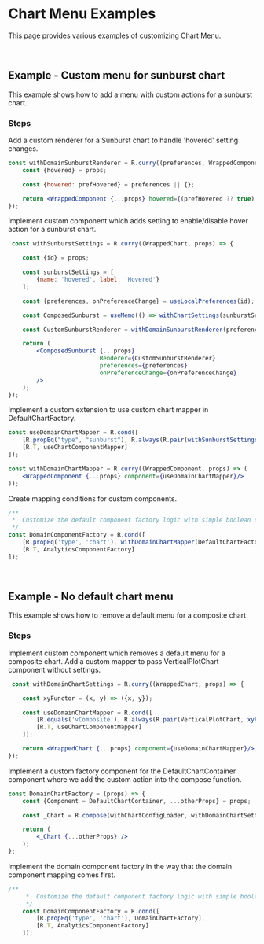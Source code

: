 
<Meta title="Examples/Visualization/Chart Menu/README"/>

# Chart Menu Examples

This page provides various examples of customizing Chart Menu.

<br/>

## Example - Custom menu for sunburst chart

This example shows how to add a menu with custom actions for a sunburst chart.

### Steps

Add a custom renderer for a Sunburst chart to handle 'hovered' setting changes.

```jsx
const withDomainSunburstRenderer = R.curry((preferences, WrappedComponent, props) => {
	const {hovered} = props;

	const {hovered: prefHovered} = preferences || {};

	return <WrappedComponent {...props} hovered={(prefHovered ?? true) && hovered}/>;
});
```

Implement custom component which adds setting to enable/disable hover action for a sunburst chart.

```jsx
 const withSunburstSettings = R.curry((WrappedChart, props) => {

	const {id} = props;

	const sunburstSettings = [
		{name: 'hovered', label: 'Hovered'}
	];

	const {preferences, onPreferenceChange} = useLocalPreferences(id);

	const ComposedSunburst = useMemo(() => withChartSettings(sunburstSettings)(WrappedChart), []);

	const CustomSunburstRenderer = withDomainSunburstRenderer(preferences, SunburstRenderer);

	return (
		<ComposedSunburst {...props}
		                  Renderer={CustomSunburstRenderer}
		                  preferences={preferences}
		                  onPreferenceChange={onPreferenceChange}
		/>
	);
});
```

Implement a custom extension to use custom chart mapper in DefaultChartFactory.

```jsx
const useDomainChartMapper = R.cond([
	[R.propEq("type", "sunburst"), R.always(R.pair(withSunburstSettings(Sunburst), sunburstDataReducer(null)))],
	[R.T, useChartComponentMapper]
]);

const withDomainChartMapper = R.curry((WrappedComponent, props) => (
	<WrappedComponent {...props} component={useDomainChartMapper}/>
));
```

Create mapping conditions for custom components.

```jsx
/**
 *  Customize the default component factory logic with simple boolean condition so that the custom component factory comes first
 */
const DomainComponentFactory = R.cond([
	[R.propEq('type', 'chart'), withDomainChartMapper(DefaultChartFactory)],
	[R.T, AnalyticsComponentFactory]
]);
```
<br/>

## Example - No default chart menu

This example shows how to remove a default menu for a composite chart.

### Steps

Implement custom component which removes a default menu for a composite chart.
Add a custom mapper to pass VerticalPlotChart component without settings.

```jsx
 const withDomainChartSettings = R.curry((WrappedChart, props) => {

	const xyFunctor = (x, y) => ({x, y});

	const useDomainChartMapper = R.cond([
		[R.equals('vComposite'), R.always(R.pair(VerticalPlotChart, xyPlotDataReducer(xyFunctor, null)))],
		[R.T, useChartComponentMapper]
	]);

	return <WrappedChart {...props} component={useDomainChartMapper}/>;
});
```

Implement a custom factory component for the DefaultChartContainer component where we add the custom action into the compose function.

```jsx
const DomainChartFactory = (props) => {
	const {Component = DefaultChartContainer, ...otherProps} = props;

	const _Chart = R.compose(withChartConfigLoader, withDomainChartSettings)(Component);

	return (
		<_Chart {...otherProps} />
	);
};
```

Implement the domain component factory in the way that the domain component mapping comes first.

```jsx
/**
	 *  Customize the default component factory logic with simple boolean condition so that the custom component factory comes first
	 */
	const DomainComponentFactory = R.cond([
		[R.propEq('type', 'chart'), DomainChartFactory],
		[R.T, AnalyticsComponentFactory]
	]);
```
